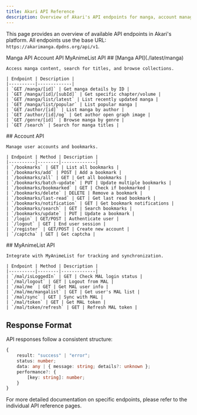 ```yaml
---
title: Akari API Reference
description: Overview of Akari's API endpoints for manga, account management, and MyAnimeList integration
---
```


This page provides an overview of available API endpoints in Akari's platform. All endpoints use the base URL: `https://akarimanga.dpdns.org/api/v1`.

<Tabs defaultTab="manga">
  <TabList>
    <TabTrigger id="manga">Manga API</TabTrigger>
    <TabTrigger id="account">Account API</TabTrigger>
    <TabTrigger id="mal">MyAnimeList API</TabTrigger>
  </TabList>

  <TabContent id="manga">
    ## [Manga API](./latest/manga)

    Access manga content, search for titles, and browse collections.

    | Endpoint | Description |
    |----------|-------------|
    | `GET /manga/[id]` | Get manga details by ID |
    | `GET /manga/[id]/[subId]` | Get specific chapter/volume |
    | `GET /manga/list/latest` | List recently updated manga |
    | `GET /manga/list/popular` | List popular manga |
    | `GET /author/[id]` | List manga by author |
    | `GET /author/[id]/og` | Get author open graph image |
    | `GET /genre/[id]` | Browse manga by genre |
    | `GET /search` | Search for manga titles |

  </TabContent>

  <TabContent id="account">
    ## Account API

    Manage user accounts and bookmarks.

    | Endpoint | Method | Description |
    |----------|--------|-------------|
    | `/bookmarks` | GET | List all bookmarks |
    | `/bookmarks/add` | POST | Add a bookmark |
    | `/bookmarks/all` | GET | Get all bookmarks |
    | `/bookmarks/batch-update` | PUT | Update multiple bookmarks |
    | `/bookmarks/bookmarked` | GET | Check if bookmarked |
    | `/bookmarks/delete` | DELETE | Remove a bookmark |
    | `/bookmarks/last-read` | GET | Get last read bookmark |
    | `/bookmarks/notification` | GET | Get bookmark notifications |
    | `/bookmarks/search` | GET | Search bookmarks |
    | `/bookmarks/update` | PUT | Update a bookmark |
    | `/login` | GET/POST | Authenticate user |
    | `/logout` | GET | End user session |
    | `/register` | GET/POST | Create new account |
    | `/captcha` | GET | Get captcha |

  </TabContent>

  <TabContent id="mal">
    ## MyAnimeList API

    Integrate with MyAnimeList for tracking and synchronization.

    | Endpoint | Method | Description |
    |----------|--------|-------------|
    | `/mal/isLoggedIn` | GET | Check MAL login status |
    | `/mal/logout` | GET | Logout from MAL |
    | `/mal/me` | GET | Get MAL user info |
    | `/mal/me/mangalist` | GET | Get user's MAL list |
    | `/mal/sync` | GET | Sync with MAL |
    | `/mal/token` | GET | Get MAL token |
    | `/mal/token/refresh` | GET | Refresh MAL token |

  </TabContent>
</Tabs>

## Response Format

API responses follow a consistent structure:

```typescript
{
    result: "success" | "error";
    status: number;
    data: any | { message: string; details?: unknown };
    performance?: {
        [key: string]: number;
    }
}
```

For more detailed documentation on specific endpoints, please refer to the individual API reference pages.
